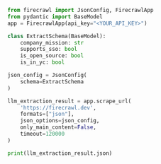 ```python Python
from firecrawl import JsonConfig, FirecrawlApp
from pydantic import BaseModel
app = FirecrawlApp(api_key="<YOUR_API_KEY>")

class ExtractSchema(BaseModel):
    company_mission: str
    supports_sso: bool
    is_open_source: bool
    is_in_yc: bool

json_config = JsonConfig(
    schema=ExtractSchema
)

llm_extraction_result = app.scrape_url(
    'https://firecrawl.dev',
    formats=["json"],
    json_options=json_config,
    only_main_content=False,
    timeout=120000
)

print(llm_extraction_result.json)
```